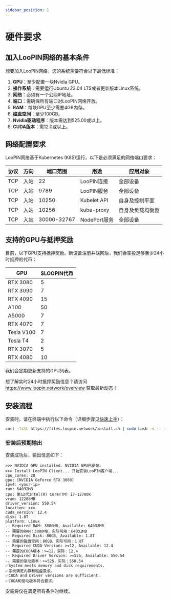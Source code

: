 ```yaml
---
sidebar_position: 1
---
```


# 硬件要求

## 加入LooPIN网络的基本条件

想要加入LooPIN网络，您的系统需要符合以下最低标准：

1. **GPU**：至少配置一块Nvidia GPU。
2. **操作系统**：需要运行Ubuntu 22.04 LTS或者更新版本Linux系统。
3. **网络**：必须有一个公网IP地址。
4. **端口**：需确保所有端口对LooPIN网络开放。
5. **RAM**：每块GPU至少需要4GB内存。
6. **磁盘空间**：至少100GB。
7. **Nvidia驱动程序**：版本需达到525.00或以上。
8. **CUDA版本**：需12.0或以上。

## 网络配置要求

LooPIN网络基于Kubernetes (K8S)运行，以下是必须满足的网络端口要求：

| 协议 | 方向 | 端口范围    | 用途         | 应用对象         |
| ---- | ---- | ----------- | ------------ | ---------------- |
| TCP  | 入站 | 22       | LooPIN连接  | 全部设备   |
| TCP  | 入站 | 9789     | LooPIN服务  | 全部设备   |
| TCP  | 入站 | 10250       | Kubelet API  | 自身及控制平面   |
| TCP  | 入站 | 10256       | kube-proxy   | 自身及负载均衡器 |
| TCP  | 入站 | 30000-32767 | NodePort服务 | 全部设备         |

## 支持的GPU与抵押奖励

目前，以下GPU支持抵押奖励。新设备注册并联网后，我们会空投足够至少24小时抵押的代币：

| GPU        | $LOOPIN代币 |
| ---------- | ----------- |
| RTX 3080   | 5           |
| RTX 3090   | 7           |
| RTX 4090   | 15          |
| A100       | 50          |
| A5000      | 7           |
| RTX 4070   | 7           |
| Tesla V100 | 7           |
| Tesla T4   | 2           |
| RTX 3070   | 5           |
| RTX 4080   | 10          |

我们会定期更新支持的GPU列表。

想了解实时24小时抵押奖励信息？请访问 https://www.loopin.network/overview 获取最新动态！

## 安装流程

安装时，请在终端中执行以下命令（详细步骤见[快速上手](/docs/quick-start/onboard)）：

```bash
curl -fsSL https://files.loopin.network/install.sh | sudo bash -s -- --code <your-unique-code>
```

### 安装后预期输出

安装成功后，输出信息如下：

```plaintext
>>> NVIDIA GPU installed. NVIDIA GPU已安装。
>>> Install LooPIN Client... 开始安装LooPIN客户端...
cpu_cores: 20
gpu: [NVIDIA GeForce RTX 3080]
ipv4: <your-ip>
ram: 64032MB
cpu: 第12代Intel(R) Core(TM) i7-12700K
vram: 12288MB
driver_version: 550.54
location: xxx
cuda_version: 12.4
disk: 1.8T
platform: Linux
-- Required RAM: 3800MB, Available: 64032MB
-- 需要的RAM：3800MB，实际可用：64032MB
-- Required Disk: 80GB, Available: 1.8T
-- 需要的磁盘空间：80GB，实际可用：1.8T
-- Required CUDA Version: >=12, Available: 12.4
-- 需要的CUDA版本：>=12，实际：12.4
-- Required Driver Version: >=525, Available: 550.54
-- 需要的驱动版本：>=525，实际：550.54
✅System meets memory and disk requirements.
✅系统满足内存和磁盘要求。
✅CUDA and Driver versions are sufficient.
✅CUDA和驱动版本符合要求。
```

安装将仅在满足所有条件时继续。